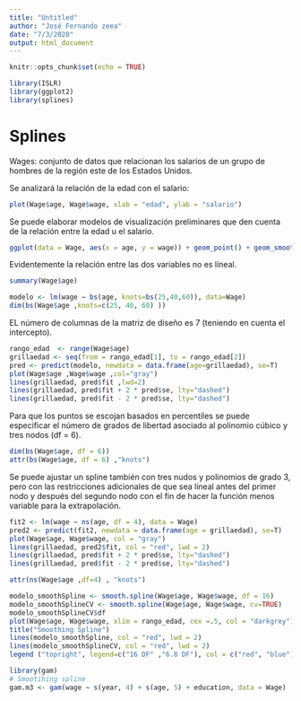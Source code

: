 ---
title: "Untitled"
author: "José Fernando zeea"
date: "7/3/2020"
output: html_document
---

```{r setup, include=FALSE}
knitr::opts_chunk$set(echo = TRUE)
```

```{r}
library(ISLR)
library(ggplot2)
library(splines)
```


# Splines 
Wages: conjunto de datos que relacionan los salarios de un grupo de hombres de la región este de los Estados Unidos.

Se analizará la relación de la edad con el salario:

```{r}
plot(Wage$age, Wage$wage, xlab = "edad", ylab = "salario")
```

Se puede elaborar modelos de visualización preliminares que den cuenta de la relación entre la edad u el salario.


```{r}
ggplot(data = Wage, aes(x = age, y = wage)) + geom_point() + geom_smooth()
```

Evidentemente la relación entre las dos variables no es líneal.


```{r}
summary(Wage$age)
```




```{r}
modelo <- lm(wage ∼ bs(age, knots=bs(25,40,60)), data=Wage)
dim(bs(Wage$age ,knots=c(25, 40, 60) ))
```

EL número de columnas de la matriz de diseño es 7 (teniendo en cuenta el intercepto).

```{r}
rango_edad  <- range(Wage$age)
grillaedad <- seq(from = rango_edad[1], to = rango_edad[2])
pred <- predict(modelo, newdata = data.frame(age=grillaedad), se=T)
plot(Wage$age ,Wage$wage ,col="gray")
lines(grillaedad, pred$fit ,lwd=2)
lines(grillaedad, pred$fit + 2 * pred$se, lty="dashed")
lines(grillaedad, pred$fit - 2 * pred$se, lty="dashed")
```


Para que los puntos se escojan basados en percentiles se puede especificar el número de grados de libertad asociado al polinomio cúbico y tres nodos (df = 6). 

```{r}
dim(bs(Wage$age, df = 6))
attr(bs(Wage$age, df = 6) ,"knots")
```

Se puede ajustar un spline también con tres nudos y polinomios de grado 3, pero con las restricciones adicionales de que sea lineal antes del primer nodo y después del segundo nodo con el fin de hacer la función menos variable para la extrapolación.

```{r}
fit2 <- lm(wage ∼ ns(age, df = 4), data = Wage)
pred2 <- predict(fit2, newdata = data.frame(age = grillaedad), se=T)
plot(Wage$age, Wage$wage, col = "gray")
lines(grillaedad, pred2$fit, col = "red", lwd = 2)
lines(grillaedad, pred$fit + 2 * pred$se, lty="dashed")
lines(grillaedad, pred$fit - 2 * pred$se, lty="dashed")
```

```{r}
attr(ns(Wage$age ,df=4) , "knots")
```


```{r}
modelo_smoothSpline <- smooth.spline(Wage$age, Wage$wage, df = 16)
modelo_smoothSplineCV <- smooth.spline(Wage$age, Wage$wage, cv=TRUE)
modelo_smoothSplineCV$df
plot(Wage$age, Wage$wage, xlim = rango_edad, cex =.5, col = "darkgrey")
title("Smoothing Spline")
lines(modelo_smoothSpline, col = "red", lwd = 2)
lines(modelo_smoothSplineCV, col = "red", lwd = 2)
legend ("topright", legend=c("16 DF" ,"6.8 DF"), col = c("red", "blue"), lty=1, lwd=2, cex =.8)
```

```{r}
library(gam)
# Smootihing spline
gam.m3 <- gam(wage ∼ s(year, 4) + s(age, 5) + education, data = Wage)
```

